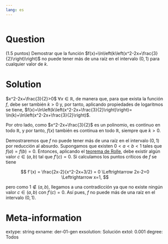 ```yaml
---
lang: es
---
```


```r

```

Question
========
(1.5 puntos) Demostrar que la función $f(x)=\ln\left(k\left(x^2-2x+\frac{3}{2}\right)\right)$ no puede tener más de una raíz en el intervalo $(0,1)$ para cualquier valor de $k$.

Solution
========
$x^2-2x+\frac{3}{2}>0$ $\forall x\in\mathbb{R}$, de manera que, para que exista la función $f$, debe ser también $k>0$ y, por tanto, aplicando propiedades de logaritmos se tiene, $f(x)=\ln\left(k\left(x^2-2x+\frac{3}{2}\right)\right)= \ln(k)+\ln\left(x^2-2x+\frac{3}{2}\right)$.

Por otro lado, como $x^2-2x+\frac{3}{2}$ es un polinomio, es continuo en todo $\mathbb{R}$, y por tanto, $f(x)$ también es continua en todo $\mathbb{R}$, siempre que $k>0$. 

Demostraremos que $f$ no puede tener más de una raíz en el intervalo $(0,1)$ por reducción al absurdo. Supongamos que existen $0 < a < b < 1$ tales que $f(a)=f(b)=0$. Entonces, aplicando el [teorema de Rolle](https://aprendeconalf.es/analisis-manual/derivadas.html#thm-rolle), debe existir algún valor $c\in(a,b)$ tal que $f'(c)=0$. Si calculamos los puntos críticos de $f$ se tiene

$$
f'(x) = \frac{2x-2}{x^2-2x+3/2} = 0 \Leftrightarrow 2x-2=0 \Leftrightarrow x=1,
$$

pero como $1\not\in (a,b)$, llegamos a una contradicción ya que no existe ningún valor $c\in(a,b)$ con $f'(c)=0$. Así pues, $f$ no puede más de una raíz en el intervalo $(0,1)$.

Meta-information
================
extype: string
exname: der-01-gen
exsolution: Solución
extol: 0.001
degree: Todos